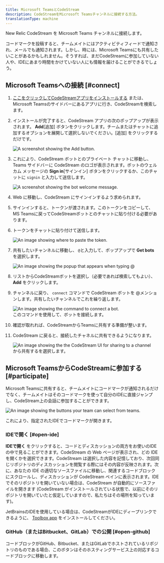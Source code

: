 ```yaml
---
title: Microsoft TeamsとCodeStream
description: CodeStreamをMicrosoft Teamsチャンネルに接続する方法。
translationType: machine
---
```









New Relic CodeStream を Microsoft Teams チャンネルに接続します。

コードマークを投稿すると、チームメイトにはアクティビティフィードで通知され、メールでも通知されます。しかし、時には、Microsoft Teamsにも共有したいことがあるかもしれません。そうすれば、まだCodeStreamに参加していない人や、IDEにあまり時間をかけていない人にも情報を届けることができるでしょう。

## Microsoft Teamsへの接続 [#connect]

1. [ここをクリックしてCodeStreamアプリをインストールする](https://teams.microsoft.com/l/app/7cf49ab7-8b65-4407-b494-f02b525eef2b?source=store-copy-link) または、Microsoft Teamsのサイドバーにあるアプリに行き、CodeStreamを検索します。

2. インストールが完了すると、CodeStream アプリの次のポップアップが表示されます。 **Add**\[追加] ボタンをクリックします。チームまたはチャットに追加するオプションを展開して選択しないでください。\[追加] をクリックするだけです。

   <img title="Add" alt="A screenshot showing the Add button." src={codestreamMsteamsCodestreamAppPage}/>

3. これにより、CodeStream ボットとのプライベート チャットに移動し、Teams サイドバーに CodeStream のロゴが表示されます。ボットのウェルカム メッセージの **Sign in**\[サインイン] ボタンをクリックするか、このチャットに `signin` と入力して送信します。

   <img title="Weclome" alt="A screenshot showing the bot welcome message." src={codestreamMsteamsCodestreamBotWelcome}/>

4. Web に移動し、CodeStream にサインインするよう求められます。

5. サインインすると、トークンが渡されます。このトークンをコピーして、MS Teamsに戻ってCodeStreamボットとのチャットに貼り付ける必要があります。

6. トークンをチャットに貼り付けて送信します。

   <img title="Token" alt="An image showing where to paste the token." src={codestreamMsteamsTokenExample}/>

7. 共有したいチャンネルに移動し、 `@`と入力して、ポップアップで **Get bots** を選択します。

   <img title="Bots" alt="An image showing the popup that appears when typing @" src={codestreamMsteamsAddBotButton}/>

8. リストからCodeStreamボットを選択し（必要であれば検索してもよい）、 **Add** をクリックします。

9. チャンネルに戻り、 `connect` コマンドで CodeStream ボットを @メンションします。共有したいチャンネルでこれを繰り返します。

   <img title="Connect bot" alt="An image showing the command to connect a bot." src={codestreamMsteamsCodestreamConnectBotMessage}/>

   <figcaption>このコマンドを使用して、ボットを接続します。</figcaption>

10. 確認が取れれば、CodeStreamからTeamsに共有する準備が整います。

11. CodeStream に戻ると、接続したチャネルに共有できるようになります。

    <img title="Share to channel" alt="An image showing the the CodeStream UI for sharing to a channel" src={codestreamMsteamsCodestreamSelectChannel}/>

    <figcaption>から共有するを選択します。</figcaption>

## Microsoft TeamsからCodeStreamに参加する [#participate]

Microsoft Teamsに共有すると、チームメイトにコードマークが通知されるだけでなく、チームメイトはそのコードマークを使って自分のIDEに直接ジャンプし、CodeStream上の会話に参加することができます。

<img
  title="Teams UI"
  alt="An image showing the buttons your team can select from teams."
  src={codestreamMsteamsExampleCodestreamMessage}
/>

<figcaption>
  これにより、指定されたIDEでコードマークが開きます。
</figcaption>

### IDEで開く [#open-ide]

**IDEで開く** をクリックすると、コードとディスカッションの両方をお使いのIDEの中で見ることができます。CodeStream の Web ページが表示され、どの IDE を開くかを選択できます。CodeStream は選択した内容を記憶しており、次回同じリポジトリのディスカッションを閲覧する際にはその内容が反映されます。次に、あなたの IDE の適切なソースファイルに移動し、関連するコードブロックにスクロールし、ディスカッションが CodeStream ペインに表示されます。IDE でそのリポジトリを開いていない場合は、CodeStream が自動的にソースファイルを開きます (CodeStream がインストールされている状態で、以前にそのリポジトリを開いていたと仮定していますので、私たちはその場所を知っています)。

JetBrainsのIDEを使用している場合は、CodeStreamがIDEにディープリンクできるように、 [Toolbox app](https://www.jetbrains.com/toolbox-app/) をインストールしてください。

### GitHub（またはBitbucket、GitLab）での公開 [#open-github]

コードブロックがGitHub、Bitbucket、またはGitLabでホストされているリポジトリのものである場合、このボタンはそのホスティングサービス上の対応するコードブロックに移動します。